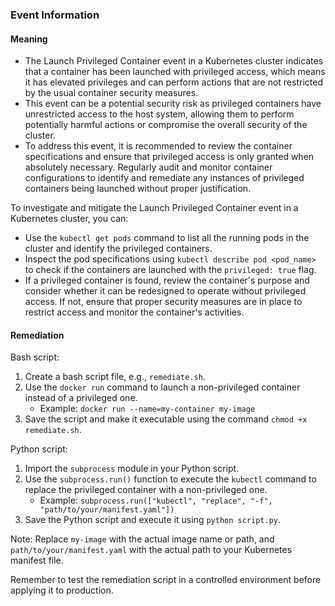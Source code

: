 
### Event Information

#### Meaning

- The Launch Privileged Container event in a Kubernetes cluster indicates that a container has been launched with privileged access, which means it has elevated privileges and can perform actions that are not restricted by the usual container security measures.
- This event can be a potential security risk as privileged containers have unrestricted access to the host system, allowing them to perform potentially harmful actions or compromise the overall security of the cluster.
- To address this event, it is recommended to review the container specifications and ensure that privileged access is only granted when absolutely necessary. Regularly audit and monitor container configurations to identify and remediate any instances of privileged containers being launched without proper justification.

To investigate and mitigate the Launch Privileged Container event in a Kubernetes cluster, you can:
- Use the `kubectl get pods` command to list all the running pods in the cluster and identify the privileged containers.
- Inspect the pod specifications using `kubectl describe pod <pod_name>` to check if the containers are launched with the `privileged: true` flag.
- If a privileged container is found, review the container's purpose and consider whether it can be redesigned to operate without privileged access. If not, ensure that proper security measures are in place to restrict access and monitor the container's activities.

#### Remediation

Bash script:
1. Create a bash script file, e.g., `remediate.sh`.
2. Use the `docker run` command to launch a non-privileged container instead of a privileged one.
   - Example: `docker run --name=my-container my-image`
3. Save the script and make it executable using the command `chmod +x remediate.sh`.

Python script:
1. Import the `subprocess` module in your Python script.
2. Use the `subprocess.run()` function to execute the `kubectl` command to replace the privileged container with a non-privileged one.
   - Example: `subprocess.run(["kubectl", "replace", "-f", "path/to/your/manifest.yaml"])`
3. Save the Python script and execute it using `python script.py`.

Note: Replace `my-image` with the actual image name or path, and `path/to/your/manifest.yaml` with the actual path to your Kubernetes manifest file.

Remember to test the remediation script in a controlled environment before applying it to production.

